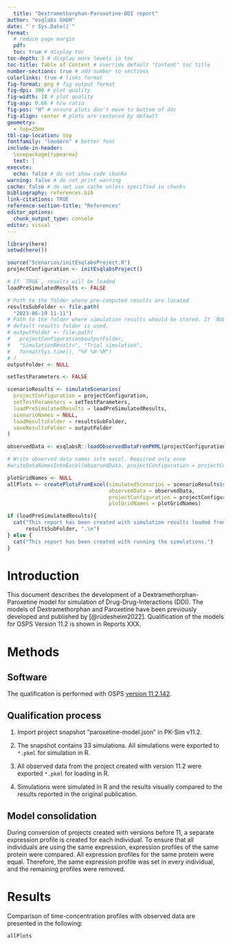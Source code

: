 ```yaml
---
  title: "Dextramethorphan-Paroxetine-DDI report"
author: "esqlabs GmbH"
date: "`r Sys.Date()`"
format:
  # reduce page margin
  pdf:
  toc: true # display toc
toc-depth: 3 # display more levels in toc
toc-title: Table of Content # override default "Content" toc title
number-sections: true # add number to sections
colorlinks: true # links format
fig-format: png # fig output format
fig-dpi: 300 # plot quality
fig-width: 18 # plot quality
fig-asp: 0.66 # h/w ratio
fig-pos: "H" # ensure plots don't move to bottom of doc
fig-align: center # plots are centered by default
geometry:
  - top=25mm
tbl-cap-location: top
fontfamily: "lmodern" # better font
include-in-header:
  \usepackage{typearea}
  text: |
execute:
  echo: false # do not show code chunks
warning: false # do not print warning
cache: false # do not use cache unless specified in chunks
bibliography: references.bib
link-citations: TRUE
reference-section-title: "References"
editor_options:
  chunk_output_type: console
editor: visual
---
```


  ```r
library(here)
setwd(here())

source("Scenarios/initEsqlabsProject.R")
projectConfiguration <- initEsqlabsProject()
```

```r
# If `TRUE`, results will be loaded
loadPreSimulatedResults <- FALSE

# Path to the folder where pre-computed results are located
resultsSubFolder <- file.path(
  "2023-06-19 11-11")
# Path to the folder where simulation results whould be stored. If `NULL`,
# default results folder is used.
# outputFolder <- file.path(
#   projectConfiguration$outputFolder,
#   "SimulationResults", "Trial simulation",
#   format(Sys.time(), "%F %H-%M")
# )
outputFolder <- NULL

setTestParameters <- FALSE

scenarioResults <- simulateScenarios(
  projectConfiguration = projectConfiguration,
  setTestParameters = setTestParameters,
  loadPreSimulatedResults = loadPreSimulatedResults,
  scenarioNames = NULL,
  loadResultsFolder = resultsSubFolder,
  saveResultsFolder = outputFolder
)
```

```r
observedData <- esqlabsR::loadObservedDataFromPKML(projectConfiguration)

# Write observed data names into excel. Required only once
#writeDataNamesIntoExcel(observedData, projectConfiguration = projectConfiguration)
```

```r
plotGridNames <- NULL
allPlots <- createPlotsFromExcel(simulatedScenarios = scenarioResults$simulatedScenarios,
                                 observedData = observedData,
                                 projectConfiguration = projectConfiguration,
                                 plotGridNames = plotGridNames)
```

```r
if (loadPreSimulatedResults){
  cat("This report has been created with simulation results loaded from results folder ",
      resultsSubFolder, ".\n")
} else {
  cat("This report has been created with running the simulations.")
}
```

# Introduction

This document describes the development of a Dextramethorphan-Paroxetine model for 
simulation of Drug-Drug-Interactions (DDI). The models of Dextramethorphan and 
Paroxetine have been previously developed and published by [@rüdesheim2022]. 
Qualification of the models for OSPS Version 11.2 is shown in Reports XXX.

# Methods

## Software

The qualification is performed with OSPS [version
                                          11.2.142](https://github.com/Open-Systems-Pharmacology/PK-Sim/releases/tag/v11.2.142).

## Qualification process

1.  Import project snapshot "paroxetine-model.json" in PK-Sim v11.2.

2.  The snapshot contains 33 simulations. All simulations were exported
to `*.pkml` for simulation in R.

3.  All observed data from the project created with version 11.2 were
exported `*.pkml` for loading in R.

4.  Simulations were simulated in R and the results visually compared to
the results reported in the original publication.

## Model consolidation

During conversion of projects created with versions before 11, a
separate expression profile is created for each individual. To ensure
that all individuals are using the same expression, expression profiles
of the same protein were compared. All expression profiles for the same
protein were equal. Therefore, the same expression profile was set in
every individual, and the remaining profiles were removed.

# Results

Comparison of time-concentration profiles with observed data are
presented in the following:

  ```r
allPlots
```
